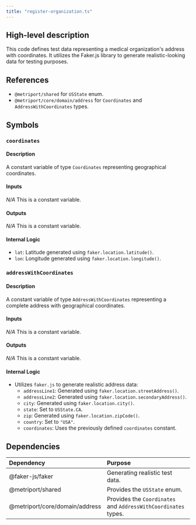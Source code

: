 ```yaml
---
title: "register-organization.ts"
---
```


## High-level description
This code defines test data representing a medical organization's address with coordinates. It utilizes the Faker.js library to generate realistic-looking data for testing purposes. 

## References
- `@metriport/shared` for `USState` enum.
- `@metriport/core/domain/address` for `Coordinates` and `AddressWithCoordinates` types.

## Symbols

### `coordinates`
#### Description
A constant variable of type `Coordinates` representing geographical coordinates.

#### Inputs
_N/A_ This is a constant variable.

#### Outputs
_N/A_ This is a constant variable.

#### Internal Logic
- `lat`: Latitude generated using `faker.location.latitude()`.
- `lon`: Longitude generated using `faker.location.longitude()`.

### `addressWithCoordinates`
#### Description
A constant variable of type `AddressWithCoordinates` representing a complete address with geographical coordinates.

#### Inputs
_N/A_ This is a constant variable.

#### Outputs
_N/A_ This is a constant variable.

#### Internal Logic
- Utilizes `faker.js` to generate realistic address data:
    - `addressLine1`: Generated using `faker.location.streetAddress()`.
    - `addressLine2`: Generated using `faker.location.secondaryAddress()`.
    - `city`: Generated using `faker.location.city()`.
    - `state`: Set to `USState.CA`.
    - `zip`: Generated using `faker.location.zipCode()`.
    - `country`: Set to `"USA"`.
    - `coordinates`: Uses the previously defined `coordinates` constant.

## Dependencies
| Dependency | Purpose |
|:-----------|:--------|
| @faker-js/faker | Generating realistic test data. |
| @metriport/shared | Provides the `USState` enum. |
| @metriport/core/domain/address | Provides the `Coordinates` and `AddressWithCoordinates` types. | 
